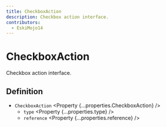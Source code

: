 ```yaml
---
title: CheckboxAction
description: Checkbox action interface.
contributors:
  - EskiMojo14
---
```



# CheckboxAction

Checkbox action interface.

## Definition

- `CheckboxAction` <Property {...properties.CheckboxAction} />
  - `type` <Property {...properties.type} />
  - `reference` <Property {...properties.reference} />
